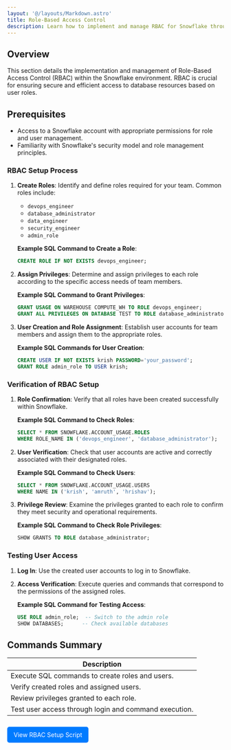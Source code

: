 ```yaml
---
layout: '@/layouts/Markdown.astro'
title: Role-Based Access Control
description: Learn how to implement and manage RBAC for Snowflake through code.
---
```


## Overview

This section details the implementation and management of Role-Based Access Control (RBAC) within the Snowflake environment. RBAC is crucial for ensuring secure and efficient access to database resources based on user roles.

## Prerequisites

- Access to a Snowflake account with appropriate permissions for role and user management.
- Familiarity with Snowflake's security model and role management principles.

### RBAC Setup Process

1. **Create Roles**: Identify and define roles required for your team. Common roles include:
   - `devops_engineer`
   - `database_administrator`
   - `data_engineer`
   - `security_engineer`
   - `admin_role`

   **Example SQL Command to Create a Role**:
   ```sql
   CREATE ROLE IF NOT EXISTS devops_engineer;
   ```

2. **Assign Privileges**: Determine and assign privileges to each role according to the specific access needs of team members.

   **Example SQL Command to Grant Privileges**:
   ```sql
   GRANT USAGE ON WAREHOUSE COMPUTE_WH TO ROLE devops_engineer;
   GRANT ALL PRIVILEGES ON DATABASE TEST TO ROLE database_administrator;
   ```

3. **User Creation and Role Assignment**: Establish user accounts for team members and assign them to the appropriate roles.

   **Example SQL Commands for User Creation**:
   ```sql
   CREATE USER IF NOT EXISTS krish PASSWORD='your_password';
   GRANT ROLE admin_role TO USER krish;
   ```

### Verification of RBAC Setup

1. **Role Confirmation**: Verify that all roles have been created successfully within Snowflake.

   **Example SQL Command to Check Roles**:
   ```sql
   SELECT * FROM SNOWFLAKE.ACCOUNT_USAGE.ROLES
   WHERE ROLE_NAME IN ('devops_engineer', 'database_administrator');
   ```

2. **User Verification**: Check that user accounts are active and correctly associated with their designated roles.

   **Example SQL Command to Check Users**:
   ```sql
   SELECT * FROM SNOWFLAKE.ACCOUNT_USAGE.USERS
   WHERE NAME IN ('krish', 'amruth', 'hrishav');
   ```

3. **Privilege Review**: Examine the privileges granted to each role to confirm they meet security and operational requirements.

   **Example SQL Command to Check Role Privileges**:
   ```sql
   SHOW GRANTS TO ROLE database_administrator;
   ```

### Testing User Access

1. **Log In**: Use the created user accounts to log in to Snowflake.
2. **Access Verification**: Execute queries and commands that correspond to the permissions of the assigned roles.

   **Example SQL Command for Testing Access**:
   ```sql
   USE ROLE admin_role;  -- Switch to the admin role
   SHOW DATABASES;      -- Check available databases
   ```

## Commands Summary

| Description                                           |
|------------------------------------------------------|
| Execute SQL commands to create roles and users.      |
| Verify created roles and assigned users.             |
| Review privileges granted to each role.              |
| Test user access through login and command execution. |

<a href="https://github.com/EC528-Fall-2024/automation-snowflake-harness/blob/main/scripts/rbac_setup.py" target="_blank" style="display:inline-block; padding:10px 15px; margin-top:10px; color:white; background-color:#007bff; text-align:center; text-decoration:none; border-radius:5px;">View RBAC Setup Script</a>
